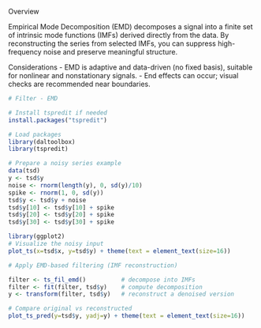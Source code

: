 Overview

Empirical Mode Decomposition (EMD) decomposes a signal into a finite set of intrinsic mode functions (IMFs) derived directly from the data. By reconstructing the series from selected IMFs, you can suppress high-frequency noise and preserve meaningful structure.

Considerations
- EMD is adaptive and data-driven (no fixed basis), suitable for nonlinear and nonstationary signals.
- End effects can occur; visual checks are recommended near boundaries.

```r
# Filter - EMD

# Install tspredit if needed
install.packages("tspredit")
```

```r
# Load packages
library(daltoolbox)
library(tspredit) 
```


```r
# Prepare a noisy series example
data(tsd)
y <- tsd$y
noise <- rnorm(length(y), 0, sd(y)/10)
spike <- rnorm(1, 0, sd(y))
tsd$y <- tsd$y + noise
tsd$y[10] <- tsd$y[10] + spike
tsd$y[20] <- tsd$y[20] + spike
tsd$y[30] <- tsd$y[30] + spike
```

```r
library(ggplot2)
# Visualize the noisy input
plot_ts(x=tsd$x, y=tsd$y) + theme(text = element_text(size=16))
```

```r
# Apply EMD-based filtering (IMF reconstruction)

filter <- ts_fil_emd()          # decompose into IMFs
filter <- fit(filter, tsd$y)    # compute decomposition
y <- transform(filter, tsd$y)   # reconstruct a denoised version

# Compare original vs reconstructed
plot_ts_pred(y=tsd$y, yadj=y) + theme(text = element_text(size=16))
```

